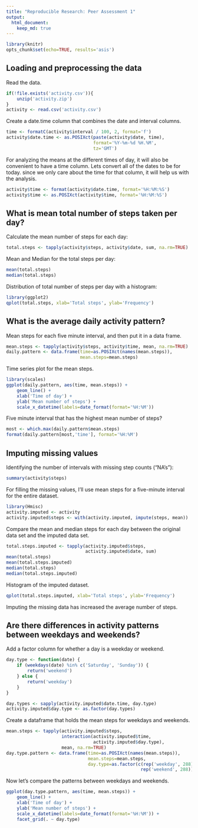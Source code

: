 ```yaml
---
title: "Reproducible Research: Peer Assessment 1"
output: 
  html_document:
    keep_md: true
---
```


```r
library(knitr)
opts_chunk$set(echo=TRUE, results='asis')
```
## Loading and preprocessing the data

Read the data.
```r
if(!file.exists('activity.csv')){
    unzip('activity.zip')
}
activity <- read.csv('activity.csv')
```

Create a date.time column that combines the date and interval columns.
```r
time <- formatC(activity$interval / 100, 2, format='f')
activity$date.time <- as.POSIXct(paste(activity$date, time),
                                 format='%Y-%m-%d %H.%M',
                                 tz='GMT')
```

For analyzing the means at the different times of day, it will also be convenient to have a time column. Lets convert all of the dates to be for today. since we only care about the time for that column, it will help us with the analysis.
```r
activity$time <- format(activity$date.time, format='%H:%M:%S')
activity$time <- as.POSIXct(activity$time, format='%H:%M:%S')
```



## What is mean total number of steps taken per day?

Calculate the mean number of steps for each day:
```r
total.steps <- tapply(activity$steps, activity$date, sum, na.rm=TRUE)
```

Mean and Median for the total steps per day:
```r
mean(total.steps)
median(total.steps)
```

Distribution of total number of steps per day with a histogram:
```r
library(ggplot2)
qplot(total.steps, xlab='Total steps', ylab='Frequency')
```



## What is the average daily activity pattern?

Mean steps for each five minute interval, and then put it in a data frame.
```r
mean.steps <- tapply(activity$steps, activity$time, mean, na.rm=TRUE)
daily.pattern <- data.frame(time=as.POSIXct(names(mean.steps)),
                            mean.steps=mean.steps)
```

Time series plot for the mean steps.
```r
library(scales)
ggplot(daily.pattern, aes(time, mean.steps)) + 
    geom_line() +
    xlab('Time of day') +
    ylab('Mean number of steps') +
    scale_x_datetime(labels=date_format(format='%H:%M'))
```
Five minute interval that has the highest mean number of steps?
```r
most <- which.max(daily.pattern$mean.steps)
format(daily.pattern[most,'time'], format='%H:%M')
```


## Imputing missing values
Identifying the number of intervals with missing step counts ("NA's"):
```r
summary(activity$steps)
```

For filling the missing values, I'll use mean steps for a five-minute interval for the entire dataset.
```r
library(Hmisc)
activity.imputed <- activity
activity.imputed$steps <- with(activity.imputed, impute(steps, mean))
```

Compare the mean and median steps for each day between the original data set and the imputed data set.
```r
total.steps.imputed <- tapply(activity.imputed$steps, 
                              activity.imputed$date, sum)
mean(total.steps)
mean(total.steps.imputed)
median(total.steps)
median(total.steps.imputed)
```

Histogram of the imputed dataset.
```r
qplot(total.steps.imputed, xlab='Total steps', ylab='Frequency')
```

Imputing the missing data has increased the average number of steps. 



## Are there differences in activity patterns between weekdays and weekends?

Add a factor column for whether a day is a weekday or weekend.
```r
day.type <- function(date) {
    if (weekdays(date) %in% c('Saturday', 'Sunday')) {
        return('weekend')
    } else {
        return('weekday')
    }
}

day.types <- sapply(activity.imputed$date.time, day.type)
activity.imputed$day.type <- as.factor(day.types)
```

Create a dataframe that holds the mean steps for weekdays and weekends.
```r
mean.steps <- tapply(activity.imputed$steps, 
                     interaction(activity.imputed$time,
                                 activity.imputed$day.type),
                     mean, na.rm=TRUE)
day.type.pattern <- data.frame(time=as.POSIXct(names(mean.steps)),
                               mean.steps=mean.steps,
                               day.type=as.factor(c(rep('weekday', 288),
                                                   rep('weekend', 288))))
```

Now let's compare the patterns between weekdays and weekends.
```r
ggplot(day.type.pattern, aes(time, mean.steps)) + 
    geom_line() +
    xlab('Time of day') +
    ylab('Mean number of steps') +
    scale_x_datetime(labels=date_format(format='%H:%M')) +
    facet_grid(. ~ day.type)
```
